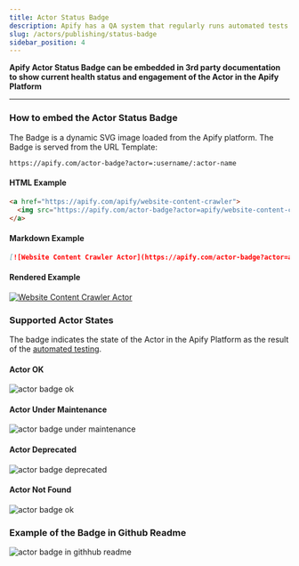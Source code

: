 ```yaml
---
title: Actor Status Badge
description: Apify has a QA system that regularly runs automated tests to ensure that all Actors in the store are functional.
slug: /actors/publishing/status-badge
sidebar_position: 4
---
```


**Apify Actor Status Badge can be embedded in 3rd party documentation to show current health status and engagement of the Actor in the Apify Platform**

---

### How to embed the Actor Status Badge

The Badge is a dynamic SVG image loaded from the Apify platform. The Badge is served from the URL Template:
```
https://apify.com/actor-badge?actor=:username/:actor-name
```

#### HTML Example
```html
<a href="https://apify.com/apify/website-content-crawler">
  <img src="https://apify.com/actor-badge?actor=apify/website-content-crawler">
</a>
```

#### Markdown Example
```markdown
[![Website Content Crawler Actor](https://apify.com/actor-badge?actor=apify/website-content-crawler)](https://apify.com/apify/website-content-crawler)
```

#### Rendered Example
[![Website Content Crawler Actor](https://apify.com/actor-badge?actor=apify/website-content-crawler)](https://apify.com/apify/website-content-crawler)

### Supported Actor States

The badge indicates the state of the Actor in the Apify Platform as the result of the [automated testing](../development/automated_tests.md).

#### Actor OK
![actor badge ok](./images/actor-badge/ok.svg)

#### Actor Under Maintenance
![actor badge under maintenance](./images/actor-badge/under-maintenance.svg)
#### Actor Deprecated
![actor badge deprecated](./images/actor-badge/deprecated.svg)

#### Actor Not Found
![actor badge ok](./images/actor-badge/not-found.svg)


### Example of the Badge in Github Readme
![actor badge in githhub readme](images/github-badge-screenshot.png)




